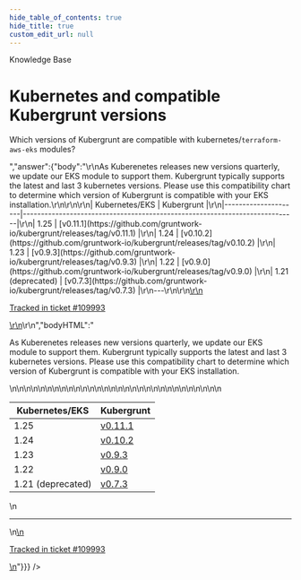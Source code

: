 ```yaml
---
hide_table_of_contents: true
hide_title: true
custom_edit_url: null
---
```



<head>
  <link rel="canonical" href="https://github.com/gruntwork-io/knowledge-base/discussions/684" />
</head>

<CenterLayout>
<span className="searchCategory">Knowledge Base</span>
<h1>Kubernetes and compatible Kubergrunt versions</h1>
<GitHub discussion={{"id":"D_kwDOF8slf84AS98P","number":684,"author":{"login":"pras111gw"},"title":"Kubernetes and compatible Kubergrunt versions","body":"Which versions of Kubergrunt are compatible with kubernetes/`terraform-aws-eks` modules?","bodyHTML":"<p dir=\"auto\">Which versions of Kubergrunt are compatible with kubernetes/<code class=\"notranslate\">terraform-aws-eks</code> modules?</p>","answer":{"body":"\r\nAs Kuberenetes releases new versions quarterly, we update our EKS module to support them. Kubergrunt typically supports the latest and last 3 kubernetes versions. Please use this compatibility chart to determine which version of Kubergrunt is compatible with your EKS installation.\r\n\r\n\r\n| Kubernetes/EKS      | Kubergrunt                                                                 |\r\n|---------------------|----------------------------------------------------------------------------|\r\n| 1.25                | [v0.11.1](https://github.com/gruntwork-io/kubergrunt/releases/tag/v0.11.1) |\r\n| 1.24                | [v0.10.2](https://github.com/gruntwork-io/kubergrunt/releases/tag/v0.10.2) |\r\n| 1.23                | [v0.9.3](https://github.com/gruntwork-io/kubergrunt/releases/tag/v0.9.3)   |\r\n| 1.22                | [v0.9.0](https://github.com/gruntwork-io/kubergrunt/releases/tag/v0.9.0)   |\r\n| 1.21 (deprecated)   | [v0.7.3](https://github.com/gruntwork-io/kubergrunt/releases/tag/v0.7.3)   |\r\n---\r\n\r\n<ins datetime=\"2023-03-16T23:07:34Z\">\r\n  <p><a href=\"https://support.gruntwork.io/hc/requests/109993\">Tracked in ticket #109993</a></p>\r\n</ins>\r\n","bodyHTML":"<p dir=\"auto\">As Kuberenetes releases new versions quarterly, we update our EKS module to support them. Kubergrunt typically supports the latest and last 3 kubernetes versions. Please use this compatibility chart to determine which version of Kubergrunt is compatible with your EKS installation.</p>\n<table role=\"table\">\n<thead>\n<tr>\n<th>Kubernetes/EKS</th>\n<th>Kubergrunt</th>\n</tr>\n</thead>\n<tbody>\n<tr>\n<td>1.25</td>\n<td><a href=\"https://github.com/gruntwork-io/kubergrunt/releases/tag/v0.11.1\">v0.11.1</a></td>\n</tr>\n<tr>\n<td>1.24</td>\n<td><a href=\"https://github.com/gruntwork-io/kubergrunt/releases/tag/v0.10.2\">v0.10.2</a></td>\n</tr>\n<tr>\n<td>1.23</td>\n<td><a href=\"https://github.com/gruntwork-io/kubergrunt/releases/tag/v0.9.3\">v0.9.3</a></td>\n</tr>\n<tr>\n<td>1.22</td>\n<td><a href=\"https://github.com/gruntwork-io/kubergrunt/releases/tag/v0.9.0\">v0.9.0</a></td>\n</tr>\n<tr>\n<td>1.21 (deprecated)</td>\n<td><a href=\"https://github.com/gruntwork-io/kubergrunt/releases/tag/v0.7.3\">v0.7.3</a></td>\n</tr>\n</tbody>\n</table>\n<hr>\n<ins datetime=\"2023-03-16T23:07:34Z\">\n  <p dir=\"auto\"><a href=\"https://support.gruntwork.io/hc/requests/109993\" rel=\"nofollow\">Tracked in ticket #109993</a></p>\n</ins>"}}} />

</CenterLayout>
  

<!-- ##DOCS-SOURCER-START
{
  "sourcePlugin": "github-discussions",
  "hash": "e04fbc0266beca25c8a8d9b08c88bb26"
}
##DOCS-SOURCER-END -->
